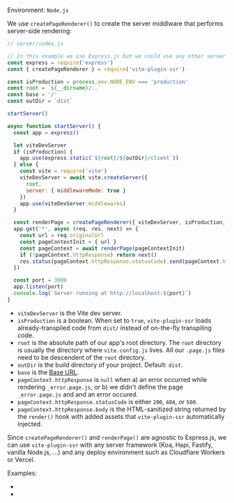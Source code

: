 
Environment: `Node.js`

We use `createPageRenderer()` to create the server middlware that performs server-side rendering:

```js
// server/index.js

// In this example we use Express.js but we could use any other server framework.
const express = require('express')
const { createPageRenderer } = require('vite-plugin-ssr')

const isProduction = process.env.NODE_ENV === 'production'
const root = `${__dirname}/..`
const base = '/'
const outDir = `dist`

startServer()

async function startServer() {
  const app = express()

  let viteDevServer
  if (isProduction) {
    app.use(express.static(`${root}/${outDir}/client`))
  } else {
    const vite = require('vite')
    viteDevServer = await vite.createServer({
      root,
      server: { middlewareMode: true }
    })
    app.use(viteDevServer.middlewares)
  }

  const renderPage = createPageRenderer({ viteDevServer, isProduction, root, outDir, base })
  app.get('*', async (req, res, next) => {
    const url = req.originalUrl
    const pageContextInit = { url }
    const pageContext = await renderPage(pageContextInit)
    if (!pageContext.httpResponse) return next()
    res.status(pageContext.httpResponse.statusCode).send(pageContext.httpResponse.body)
  })

  const port = 3000
  app.listen(port)
  console.log(`Server running at http://localhost:${port}`)
}
```

- `viteDevServer` is the Vite dev server.
- `isProduction` is a boolean. When set to `true`, `vite-plugin-ssr` loads already-transpiled code from `dist/` instead of on-the-fly transpiling code.
- `root` is the absolute path of our app's root directory. The `root` directory is usually the directory where `vite.config.js` lives. All our `.page.js` files need to be descendent of the `root` directory.
- `outDir` is the build directory of your project. Default: `dist`.
- `base` is the [Base URL](/base-url).
- `pageContext.httpResponse` is `null` when a) an error occurred while rendering `_error.page.js`, or b) we didn't define the page `_error.page.js` and and an error occured.
- `pageContext.httpResponse.statusCode` is either `200`, `404`, or `500`.
- `pageContext.httpResponse.body` is the HTML-sanitized string returned by the `render()` hook with added assets that `vite-plugin-ssr` automatically injected.

Since `createPageRenderer()` and `renderPage()` are agnostic to Express.js, we can use `vite-plugin-ssr` with any server framework (Koa, Hapi, Fastify, vanilla Node.js, ...) and any deploy environment such as Cloudflare Workers or Vercel.

Examples:
 - <RepoLink text='JavaScript' path='/boilerplates/boilerplate-vue/server/index.js' />
 - <RepoLink text='TypeScript' path='/boilerplates/boilerplate-vue-ts/server/index.ts' />
